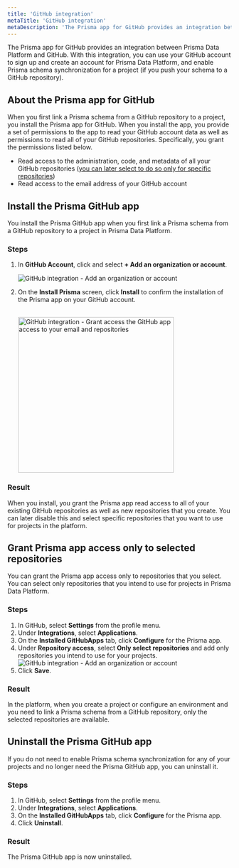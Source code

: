 ```yaml
---
title: 'GitHub integration'
metaTitle: 'GitHub integration'
metaDescription: 'The Prisma app for GitHub provides an integration between Prisma Data Platform and GitHub. With this integration, you can use your GitHub account to sign up and create an account for Prisma Data Platform, and enable Prisma schema synchronization for a project (if you push your schema to a GitHub repository).'
---
```


<TopBlock>

The Prisma app for GitHub provides an integration between Prisma Data Platform and GitHub. With this integration, you can use your GitHub account to sign up and create an account for Prisma Data Platform, and enable Prisma schema synchronization for a project (if you push your schema to a GitHub repository).
</TopBlock>

## About the Prisma app for GitHub

When you first link a Prisma schema from a GitHub repository to a project, you install the Prisma app for GitHub. When you install the app, you provide a set of permissions to the app to read your GitHub account data as well as permissions to read all of your GitHub repositories. Specifically, you grant the permissions listed below.

* Read access to the administration, code, and metadata of all your GitHub repositories ([you can later select to do so only for specific repositories](#grant-prisma-app-access-only-to-selected-repositories))
* Read access to the email address of your GitHub account

## Install the Prisma GitHub app

You install the Prisma GitHub app when you first link a Prisma schema from a GitHub repository to a project in Prisma Data Platform.

### Steps

1. In **GitHub Account**, click and select **+ Add an organization or account**.

    <img
    src="images/github/add-github-account-or-org.png"
    alt="GitHub integration - Add an organization or account"
    />

2. On the **Install Prisma** screen, click **Install** to confirm the installation of the Prisma app on your GitHub account.<br /><br />

    <img
    src="images/github/grant-access-github-app.png"
    alt="GitHub integration - Grant access the GitHub app access to your email and repositories"
    width="350px"
    />

### Result

When you install, you grant the Prisma app read access to all of your existing GitHub repositories as well as new repositories that you create. You can later disable this and select specific repositories that you want to use for projects in the platform.

## Grant Prisma app access only to selected repositories

You can grant the Prisma app access only to repositories that you select. You can select only repositories that you intend to use for projects in Prisma Data Platform.

### Steps

1. In GitHub, select **Settings** from the profile menu.
2. Under **Integrations**, select **Applications**.
3. On the **Installed GitHubApps** tab, click **Configure** for the Prisma app.
4. Under **Repository access**, select **Only select repositories** and add only repositories you intend to use for your projects.
    <img
    src="images/github/grant-access-to-select-github-repositories.png"
    alt="GitHub integration - Add an organization or account"
    />
5. Click **Save**.

### Result

In the platform, when you create a project or configure an environment and you need to link a Prisma schema from a GitHub repository, only the selected repositories are available.

## Uninstall the Prisma GitHub app

If you do not need to enable Prisma schema synchronization for any of your projects and no longer need the Prisma GitHub app, you can uninstall it.

### Steps

1. In GitHub, select **Settings** from the profile menu.
2. Under **Integrations**, select **Applications**.
3. On the **Installed GitHubApps** tab, click **Configure** for the Prisma app.
4. Click **Uninstall**.

### Result

The Prisma GitHub app is now uninstalled.
